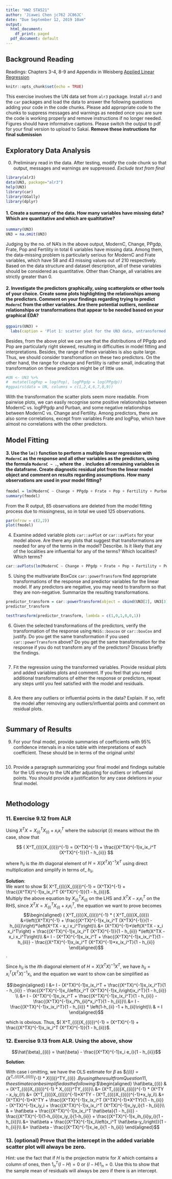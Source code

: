 ```yaml
---
title: "HW2 STA521"
author: 'Jiawei Chen jc762 JC86JC'
date: "Due September 12, 2019 10am"
output:
  html_document:
    df_print: paged
  pdf_document: default
---
```


## Background Reading

Readings: Chapters 3-4, 8-9 and Appendix in Weisberg [Applied Linear Regression](https://ebookcentral.proquest.com/lib/duke/reader.action?docID=1574352)  


```r
knitr::opts_chunk$set(echo = TRUE)
```

This exercise involves the UN data set from `alr3` package. Install `alr3` and the `car` packages and load the data to answer the following questions adding your code in the code chunks.  Please add appropriate code to the chunks to suppress messages and warnings as needed once you are sure the code is working properly and remove instructions if no longer needed. Figures should have informative captions. Please switch the output to pdf for your final version to upload to Sakai. **Remove these instructions for final submission**


## Exploratory Data Analysis

0.  Preliminary read in the data.  After testing, modify the code chunk so that output, messages and warnings are suppressed.  *Exclude text from final*

```r
library(alr3)
data(UN3, package="alr3")
help(UN3) 
library(car)
library(GGally)
library(dplyr)
```


#### 1. Create a summary of the data.  How many variables have missing data?  Which are quantitative and which are qualtitative?

```r
summary(UN3)
UN3 = na.omit(UN3)
```
Judging by the no. of NA's in the above output, ModernC, Change, PPgdp, Frate, Pop and Fertility in total 6 variables have missing data. Among them, the data-missing problem is particularly serious for ModernC and Frate variables, which have 58 and 43 missing values out of 210 respectively.
Based on the data structure and dataset description, all of these variables should be considered as quantitative.
Other than Change, all variables are strictly greater than 0.


#### 2. Investigate the predictors graphically, using scatterplots or other tools of your choice. Create some plots highlighting the relationships among the predictors. Comment on your findings regarding trying to predict `ModernC` from the other variables.  Are there potential outliers, nonlinear relationships or transformations that appear to be needed based on your graphical EDA?

```r
ggpairs(UN3) + 
  labs(caption = 'Plot 1: scatter plot for the UN3 data, untransformed')


```


Besides, from the above plot we can see that the distributions of PPgdp and Pop are particularly right skewed, resulting in difficulties in model fitting and interpretations. Besides, the range of these variables is also quite large. Thus, we should consider transfromation on these two predictors. On the other hand, the range for change and Fertility is rather small, indicating that transformation on these predictors might be of little use.

```r
#UN <- UN3 %>%
#  mutate(logPop = log(Pop), logPPgdp = log(PPgdp))
#ggpairs(data = UN, columns = c(1,2,4,6,7,8,9))
```

With the transformation the scatter plots seem more readable. From pairwise plots, we can easily recognise some positive relationships between ModernC vs. logPPgdp and Purban, and some negative relationships between ModernC vs. Change and Fertility. Among predictors, there are also some correlations, except from variables Frate and logPop, which have almost no correlations with the other predictors.


## Model Fitting

#### 3.  Use the `lm()` function to perform a multiple linear regression with `ModernC` as the response and all other variables as the predictors, using the formula `ModernC ~ .`, where the `.` includes all remaining variables in the dataframe.  Create  diagnostic residual plot from the linear model object and comment on results regarding assumptions.  How many observations are used in your model fitting?

```r
fmodel = lm(ModernC ~ Change + PPgdp + Frate + Pop + Fertility + Purban, data = UN3)
summary(fmodel)
```

From the R output, 85 observations are deleted from the model fitting process due to missingness, so in total we used 125 observations.


```r
par(mfrow = c(2,2))
plot(fmodel)
```


4. Examine added variable plots `car::avPlot` or `car::avPlots`  for your model above. Are there any plots that suggest that transformations are needed for any of the terms in the model? Describe. Is it likely that any of the localities are influential for any of the terms?  Which localities?  Which terms?  

```r
car::avPlots(lm(ModernC ~ Change + PPgdp + Frate + Pop + Fertility + Purban, data = UN3))
```

5.  Using the multivariate BoxCox `car::powerTransform`  find appropriate transformations of the response and predictor variables  for  the linear model.  If any predictors are negative, you may need to transform so that they are non-negative.  Summarize the resulting transformations.

```r
predictor_transform = car::powerTransform(object = cbind(UN3[2], UN3[3],UN3[4],UN3[5],UN3[6],UN3[7]), family = 'bcnPower')
predictor_transform

```


```r
testTransform(predictor_transform, lambda = c(1,0,1,0,0,1))
```


6. Given the selected transformations of the predictors, verify the transformation of the response using `MASS::boxcox` or `car::boxCox` and justify.  Do you get the same transformation if you used `car::powerTransform` above? Do you get the same transformation for the response if you do not transform any of the predictors?  Discuss briefly the findings.


```r

```

7.  Fit the regression using the transformed variables.  Provide residual plots and added variables plots and comment.  If you feel that you need additional transformations of either the response or predictors, repeat any steps until you feel satisfied with the model and residuals.

```r

```


8.  Are there any outliers or influential points in the data?  Explain.  If so, refit the model after removing any outliers/influential points and comment on residual plots.


```r

```

## Summary of Results

9. For your final model, provide summaries of coefficients with 95% confidence intervals in a nice table with interpretations of each coefficient.  These should be in terms of the original units! 


```r

```


10. Provide a paragraph summarizing your final model  and findings suitable for the US envoy to the UN after adjusting for outliers or influential points.   You should provide a justification for any case deletions in your final model.


```r

```


## Methodology

    

### 11. Exercise 9.12 from ALR

Using  $X^TX = X^T_{(i)}X_{(i)} + x_i x_i^T$ where the subscript $(i)$ means without the ith case, show that 

$$
( X^T_{(i)}X_{(i)})^{-1} = (X^TX)^{-1} + \frac{(X^TX)^{-1}x_ix_i^T  (X^TX)^{-1}}{1 - h_{ii}}
$$

where $h_{ii}$ is the $i$th diagonal element of $H = X(X^TX)^{-1}X^T$ using direct multiplication and simplify in terms of_ $h_{ii}$.

**Solution**:  
We want to show $( X^T_{(i)}X_{(i)})^{-1} = (X^TX)^{-1} + \frac{(X^TX)^{-1}x_ix_i^T  (X^TX)^{-1}}{1 - h_{ii}}$.  
Multiply the above equation by $X^T_{(i)}X_{(i)}$ on the LHS and $X^TX - x_i x_i^T$ on the RHS, since $X^TX = X^T_{(i)}X_{(i)} + x_i x_i^T$, the equation we want to prove becomes
$$\begin{aligned}
( X^T_{(i)}X_{(i)})^{-1} * ( X^T_{(i)}X_{(i)}) &=\left((X^TX)^{-1} + \frac{(X^TX)^{-1}x_ix_i^T  (X^TX)^{-1}}{1 - h_{ii}}\right)*\left(X^TX - x_i x_i^T\right)\\
&=  (X^TX)^{-1}*\left(X^TX - x_i x_i^T\right) + \frac{(X^TX)^{-1}x_ix_i^T (X^TX)^{-1}}{1 - h_{ii}} *\left(X^TX - x_i x_i^T\right)\\
&= I - (X^TX)^{-1}x_ix_i^T + \frac{(X^TX)^{-1}x_ix_i^T}{1 - h_{ii}} - \frac{(X^TX)^{-1}x_ix_i^T (X^TX)^{-1}*x_ix_i^T}{1 - h_{ii}}
\end{aligned}$$.  

Since $h_{ii}$ is the $i$th diagonal element of $H = X(X^TX)^{-1}X^T$, we have $h_{ii} = x_i^T(X^TX)^{-1}x_i$, and the equation we want to show can be simplified as

$$\begin{aligned}
I &= I - (X^TX)^{-1}x_ix_i^T + \frac{(X^TX)^{-1}x_ix_i^T}{1 - h_{ii}} - \frac{(X^TX)^{-1}x_i\left(x_i^T (X^TX)^{-1}x_i\right)x_i^T}{1 - h_{ii}} \\
&= I - (X^TX)^{-1}x_ix_i^T + \frac{(X^TX)^{-1}x_ix_i^T}{1 - h_{ii}} - \frac{(X^TX)^{-1}x_i*h_{ii}*x_i^T}{1 - h_{ii}}\\
&= I - \frac{(X^TX)^{-1}x_ix_i^T}{1 - h_{ii}} * \left(1-h_{ii} -1 + h_{ii}\right)\\
& = I
\end{aligned}$$

which is obvious. Thus, $( X^T_{(i)}X_{(i)})^{-1} = (X^TX)^{-1} + \frac{(X^TX)^{-1}x_ix_i^T  (X^TX)^{-1}}{1 - h_{ii}}$.



### 12. Exercise 9.13 from ALR.   Using the above, show

$$\hat{\beta}_{(i)} = \hat{\beta} -  \frac{(X^TX)^{-1}x_i  e_i}{1 - h_{ii}}$$

**Solution**:  

With case i omitting, we have the OLS estimate for $\beta$ as $\hat\beta_{(i)} =  (X^T_{(i)}X_{(i)})^{-1} * X_{(i)}^TY_{(i)} $.  
By using the result from Question 11, the estimate can be simplified as the following:
$$\begin{aligned}
\hat\beta_{(i)} & = (X^T_{(i)}X_{(i)})^{-1} * X_{(i)}^TY_{(i)}\\
&=  (X^T_{(i)}X_{(i)})^{-1} * (X^TY - x_iy_i)\\
&= (X^T_{(i)}X_{(i)})^{-1}*X^TY - (X^T_{(i)}X_{(i)})^{-1}*x_iy_i\\
&= (X^TX)^{-1}*X^TY + \frac{(X^TX)^{-1}x_ix_i^T  (X^TX)^{-1}*X^TY}{1 - h_{ii}} - (X^TX)^{-1}x_iy_i + \frac{(X^TX)^{-1}x_ix_i^T  (X^TX)^{-1}x_iy_i}{1 - h_{ii}}\\
& = \hat\beta + \frac{(X^TX)^{-1}x_ix_i^T \hat\beta}{1 - h_{ii}} - \frac{(X^TX)^{-1}(1-h_{ii})x_iy_i}{1-h_{ii}} + \frac{(X^TX)^{-1}x_ih_{ii}y_i}{1 - h_{ii}}\\
&= \hat\beta + \frac{(X^TX)^{-1}x_i\left(x_i^T \hat\beta-y_i\right)}{1 - h_{ii}}\\
&= \hat\beta - \frac{(X^TX)^{-1}x_ie_i}{1 - h_{ii}}
\end{aligned}$$


### 13. (optional)  Prove that the intercept in the added variable scatter plot will always be zero.  

Hint:  use the fact that if $H$ is the projection matrix for $X$ which contains a column of ones, then $1_n^T (I - H) = 0$ or $(I - H) 1_n = 0$.  Use this to show that the sample mean of residuals will always be zero if there is an intercept.









